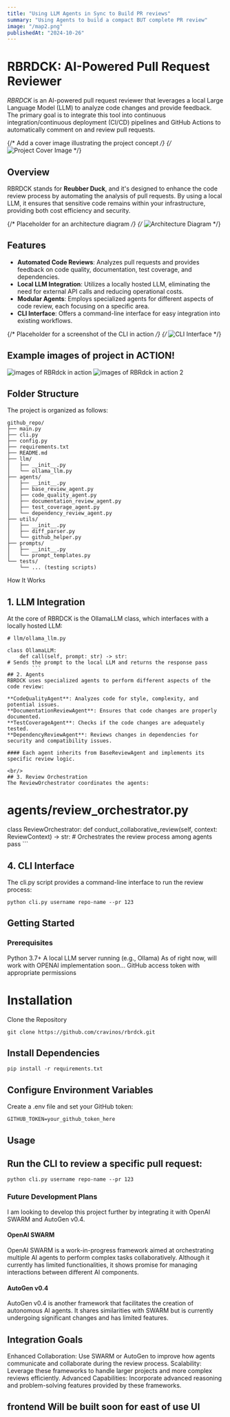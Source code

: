 ```yaml
---
title: "Using LLM Agents in Sync to Build PR reviews"
summary: "Using Agents to build a compact BUT complete PR review"
image: "/map2.png"
publishedAt: "2024-10-26"
---
```

# RBRDCK: AI-Powered Pull Request Reviewer

*RBRDCK* is an AI-powered pull request reviewer that leverages a local Large Language Model (LLM) to analyze code changes and provide feedback. The primary goal is to integrate this tool into continuous integration/continuous deployment (CI/CD) pipelines and GitHub Actions to automatically comment on and review pull requests.

{/* Add a cover image illustrating the project concept */}
{/* ![Project Cover Image](/coderev.png) */}

## Overview

RBRDCK stands for **Reubber Duck**, and it's designed to enhance the code review process by automating the analysis of pull requests. By using a local LLM, it ensures that sensitive code remains within your infrastructure, providing both cost efficiency and security.

{/* Placeholder for an architecture diagram */}
{/* ![Architecture Diagram](/map.png) */}

## Features

- **Automated Code Reviews**: Analyzes pull requests and provides feedback on code quality, documentation, test coverage, and dependencies.
- **Local LLM Integration**: Utilizes a locally hosted LLM, eliminating the need for external API calls and reducing operational costs.
- **Modular Agents**: Employs specialized agents for different aspects of code review, each focusing on a specific area.
- **CLI Interface**: Offers a command-line interface for easy integration into existing workflows.

{/* Placeholder for a screenshot of the CLI in action */}
{/* ![CLI Interface](path/to/your/cli_screenshot.png) */}


## Example images of project in ACTION!
![images of RBRdck in action ](/coderev.png)
![images of RBRdck in action 2 ](/coderev2.png)


## Folder Structure

The project is organized as follows:

```plaintext
github_repo/
├── main.py
├── cli.py
├── config.py
├── requirements.txt
├── README.md
├── llm/
│   ├── __init__.py
│   └── ollama_llm.py
├── agents/
│   ├── __init__.py
│   ├── base_review_agent.py
│   ├── code_quality_agent.py
│   ├── documentation_review_agent.py
│   ├── test_coverage_agent.py
│   └── dependency_review_agent.py
├── utils/
│   ├── __init__.py
│   ├── diff_parser.py
│   └── github_helper.py
├── prompts/
│   ├── __init__.py
│   └── prompt_templates.py
└── tests/
    └── ... (testing scripts)
```
How It Works
## 1. LLM Integration
At the core of RBRDCK is the OllamaLLM class, which interfaces with a locally hosted LLM:
```
# llm/ollama_llm.py

class OllamaLLM:
    def call(self, prompt: str) -> str:
# Sends the prompt to the local LLM and returns the response pass
        ```
## 2. Agents
RBRDCK uses specialized agents to perform different aspects of the code review:

**CodeQualityAgent**: Analyzes code for style, complexity, and potential issues.
**DocumentationReviewAgent**: Ensures that code changes are properly documented.
**TestCoverageAgent**: Checks if the code changes are adequately tested.
**DependencyReviewAgent**: Reviews changes in dependencies for security and compatibility issues.

#### Each agent inherits from BaseReviewAgent and implements its specific review logic.

<br/>
## 3. Review Orchestration
The ReviewOrchestrator coordinates the agents:

```
# agents/review_orchestrator.py

class ReviewOrchestrator:
    def conduct_collaborative_review(self, context: ReviewContext) -> str:
        # Orchestrates the review process among agents
        pass
        ```
## 4. CLI Interface
The cli.py script provides a command-line interface to run the review process:

```
python cli.py username repo-name --pr 123
```


## Getting Started

### Prerequisites
Python 3.7+
A local LLM server running (e.g., Ollama) As of right now, will work with OPENAI implementation soon...
GitHub access token with appropriate permissions

# Installation
Clone the Repository

```
git clone https://github.com/cravinos/rbrdck.git
```
## Install Dependencies

```
pip install -r requirements.txt
```
## Configure Environment Variables

Create a .env file and set your GitHub token:

```
GITHUB_TOKEN=your_github_token_here
```
## Usage
## Run the CLI to review a specific pull request:

```
python cli.py username repo-name --pr 123
```

### Future Development Plans
I am looking to develop this project further by integrating it with OpenAI SWARM and AutoGen v0.4.

#### OpenAI SWARM
OpenAI SWARM is a work-in-progress framework aimed at orchestrating multiple AI agents to perform complex tasks collaboratively. Although it currently has limited functionalities, it shows promise for managing interactions between different AI components.


#### AutoGen v0.4
AutoGen v0.4 is another framework that facilitates the creation of autonomous AI agents. It shares similarities with SWARM but is currently undergoing significant changes and has limited features.

## Integration Goals
Enhanced Collaboration: Use SWARM or AutoGen to improve how agents communicate and collaborate during the review process.
Scalability: Leverage these frameworks to handle larger projects and more complex reviews efficiently.
Advanced Capabilities: Incorporate advanced reasoning and problem-solving features provided by these frameworks.

## frontend Will be built soon for east of use UI